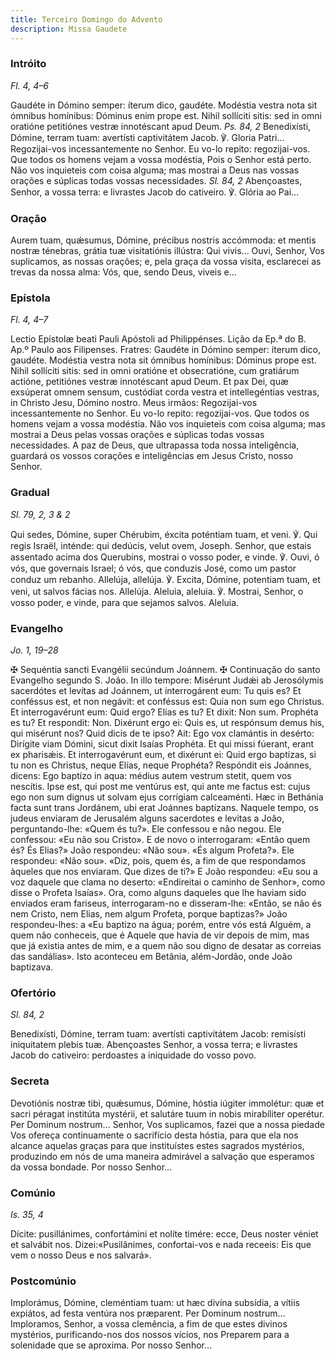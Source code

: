 ```yaml
---
title: Terceiro Domingo do Advento
description: Missa Gaudete
---
```


### Intróito

<em>Fl. 4, 4–6</em>

<div class="side-by-side not-content">
  <span>
    Gaudéte in Dómino semper: íterum dico, gaudéte. Modéstia vestra nota sit
    ómnibus homínibus: Dóminus enim prope est. Nihil sollíciti sitis: sed in
    omni oratióne petitiónes vestræ innotéscant apud Deum. <em>Ps. 84, 2</em>
    Benedixísti, Dómine, terram tuam: avertísti captivitátem Jacob. ℣. Gloria Patri...
  </span>
  <span>
    Regozijai-vos incessantemente no Senhor. Eu vo-lo repito: regozijai-vos. Que
    todos os homens vejam a vossa modéstia, Pois o Senhor está perto. Não vos
    inquieteis com coisa alguma; mas mostrai a Deus nas vossas orações e
    súplicas todas vossas necessidades. <em>Sl. 84, 2</em> Abençoastes, Senhor,
    a vossa terra: e livrastes Jacob do cativeiro. ℣. Glória ao Pai...
  </span>
</div>

### Oração

<div class="side-by-side not-content">
  <span>
    Aurem tuam, quǽsumus, Dómine, précibus nostris accómmoda: et mentis nostræ
    ténebras, grátia tuæ visitatiónis illústra: Qui vivis...
  </span>
  <span>
    Ouvi, Senhor, Vos suplicamos, as nossas orações; e, pela graça da vossa
    visita, esclarecei as trevas da nossa alma: Vós, que, sendo Deus, viveis
    e...
  </span>
</div>

### Epístola

<em>Fl. 4, 4–7</em>

<div class="side-by-side not-content">
  <span>Lectio Epístolæ beati Pauli Apóstoli ad Philippénses.</span>
  <span>Lição da Ep.ª do B. Ap.º Paulo aos Filipenses.</span>
  <span>
    Fratres: Gaudéte in Dómino semper: íterum dico, gaudéte. Modéstia vestra
    nota sit ómnibus homínibus: Dóminus prope est. Nihil sollíciti sitis: sed in
    omni oratióne et obsecratióne, cum gratiárum actióne, petitiónes vestræ
    innotéscant apud Deum. Et pax Dei, quæ exsúperat omnem sensum, custódiat
    corda vestra et intellegéntias vestras, in Christo Jesu, Dómino nostro.
  </span>
  <span>
    Meus irmãos: Regozijai-vos incessantemente no Senhor. Eu vo-lo repito:
    regozijai-vos. Que todos os homens vejam a vossa modéstia. Não vos
    inquieteis com coisa alguma; mas mostrai a Deus pelas vossas orações e
    súplicas todas vossas necessidades. A paz de Deus, que ultrapassa toda nossa
    inteligência, guardará os vossos corações e inteligências em Jesus Cristo,
    nosso Senhor.
  </span>
</div>

### Gradual

<em>Sl. 79, 2, 3 & 2</em>

<div class="side-by-side not-content">
  <span>
    Qui sedes, Dómine, super Chérubim, éxcita poténtiam tuam, et veni. ℣. Qui
    regis Israël, inténde: qui dedúcis, velut ovem, Joseph.
  </span>
  <span>
    Senhor, que estais assentado acima dos Querubins, mostrai o vosso poder, e
    vinde. ℣. Ouvi, ó vós, que governais Israel; ó vós, que conduzis José, como
    um pastor conduz um rebanho.
  </span>
  <span>
    Allelúja, allelúja. ℣. Excita, Dómine, potentiam tuam, et veni, ut salvos
    fácias nos. Allelúja.
  </span>
  <span>
    Aleluia, aleluia. ℣. Mostrai, Senhor, o vosso poder, e vinde, para que
    sejamos salvos. Aleluia.
  </span>
</div>

### Evangelho

<em>Jo. 1, 19–28</em>

<div class="side-by-side not-content">
  <span>
    <span class="cross text-red-500">✠</span> Sequéntia sancti Evangélii
    secúndum Joánnem.
  </span>
  <span>
    <span class="cross text-red-500">✠</span> Continuação do santo Evangelho
    segundo S. João.
  </span>
  <span>
    In illo tempore: Misérunt Judǽi ab Jerosólymis sacerdótes et levítas ad
    Joánnem, ut interrogárent eum: Tu quis es? Et conféssus est, et non negávit:
    et conféssus est: Quia non sum ego Christus. Et interrogavérunt eum: Quid
    ergo? Elías es tu? Et dixit: Non sum. Prophéta es tu? Et respondit: Non.
    Dixérunt ergo ei: Quis es, ut respónsum demus his, qui misérunt nos? Quid
    dicis de te ipso? Ait: Ego vox clamántis in desérto: Dirígite viam Dómini,
    sicut dixit Isaías Prophéta. Et qui missi fúerant, erant ex pharisǽis. Et
    interrogavérunt eum, et dixérunt ei: Quid ergo baptízas, si tu non es
    Christus, neque Elías, neque Prophéta? Respóndit eis Joánnes, dicens: Ego
    baptízo in aqua: médius autem vestrum stetit, quem vos nescítis. Ipse est,
    qui post me ventúrus est, qui ante me factus est: cujus ego non sum dignus
    ut solvam ejus corrígiam calceaménti. Hæc in Bethánia facta sunt trans
    Jordánem, ubi erat Joánnes baptízans.
  </span>
  <span>
    Naquele tempo, os judeus enviaram de Jerusalém alguns sacerdotes e levitas a
    João, perguntando-lhe: «Quem és tu?». Ele confessou e não negou. Ele
    confessou: «Eu não sou Cristo». E de novo o interrogaram: «Então quem és? És
    Elias?» João respondeu: «Não sou». «És algum Profeta?». Ele respondeu: «Não
    sou». «Diz, pois, quem és, a fim de que respondamos àqueles que nos
    enviaram. Que dizes de ti?» E João respondeu: «Eu sou a voz daquele que
    clama no deserto: «Endireitai o caminho de Senhor», como disse o Profeta
    Isaías». Ora, como alguns daqueles que lhe haviam sido enviados eram
    fariseus, interrogaram-no e disseram-lhe: «Então, se não és nem Cristo, nem
    Elias, nem algum Profeta, porque baptizas?» João respondeu-lhes: a «Eu
    baptizo na água; porém, entre vós está Alguém, a quem não conheceis, que é
    Aquele que havia de vir depois de mim, mas que já existia antes de mim, e a
    quem não sou digno de desatar as correias das sandálias». Isto aconteceu em
    Betânia, além-Jordão, onde João baptizava.
  </span>
</div>

### Ofertório

<em>Sl. 84, 2</em>

<div class="side-by-side not-content">
  <span>
    Benedixísti, Dómine, terram tuam: avertísti captivitátem Jacob: remisísti
    iniquitatem plebis tuæ.
  </span>
  <span>
    Abençoastes Senhor, a vossa terra; e livrastes Jacob do cativeiro:
    perdoastes a iniquidade do vosso povo.
  </span>
</div>

### Secreta

<div class="side-by-side not-content">
  <span>
    Devotiónis nostræ tibi, quǽsumus, Dómine, hóstia iúgiter immolétur: quæ et
    sacri péragat institúta mystérii, et salutáre tuum in nobis mirabíliter
    operétur. Per Dominum nostrum...
  </span>
  <span>
    Senhor, Vos suplicamos, fazei que a nossa piedade Vos ofereça continuamente
    o sacrifício desta hóstia, para que ela nos alcance aquelas graças para que
    instituístes estes sagrados mystérios, produzindo em nós de uma maneira
    admirável a salvação que esperamos da vossa bondade. Por nosso Senhor...
  </span>
</div>

### Comúnio

<em>Is. 35, 4</em>

<div class="side-by-side not-content">
  <span>
    Dícite: pusillánimes, confortámini et nolíte timére: ecce, Deus noster
    véniet et salvábit nos.
  </span>
  <span>
    Dizei:«Pusilânimes, confortai-vos e nada receeis: Eis que vem o nosso Deus e
    nos salvará».
  </span>
</div>

### Postcomúnio

<div class="side-by-side not-content">
  <span>
    Implorámus, Dómine, cleméntiam tuam: ut hæc divína subsídia, a vítiis
    expiátos, ad festa ventúra nos præparent. Per Dominum nostrum...
  </span>
  <span>
    Imploramos, Senhor, a vossa clemência, a fim de que estes divinos mystérios,
    purificando-nos dos nossos vícios, nos Preparem para a solenidade que se
    aproxima. Por nosso Senhor...
  </span>
</div>
